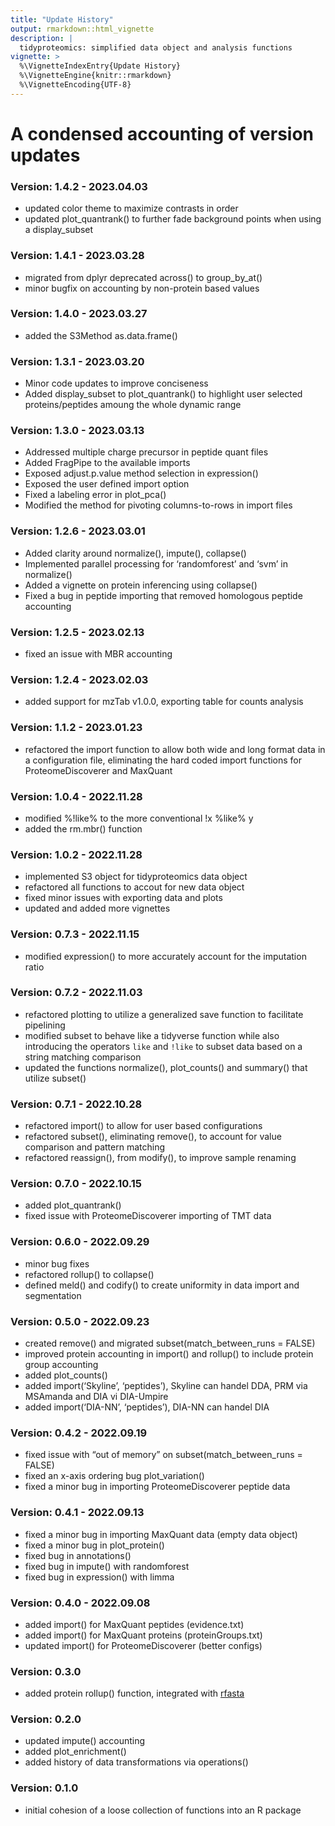 ```yaml
---
title: "Update History"
output: rmarkdown::html_vignette
description: |
  tidyproteomics: simplified data object and analysis functions
vignette: >
  %\VignetteIndexEntry{Update History}
  %\VignetteEngine{knitr::rmarkdown}
  %\VignetteEncoding{UTF-8}
---
```

# A condensed accounting of version updates

### Version: 1.4.2 - 2023.04.03

-   updated color theme to maximize contrasts in order
-   updated plot_quantrank() to further fade background points when using a display_subset

### Version: 1.4.1 - 2023.03.28

-   migrated from dplyr deprecated across() to group_by_at()
-   minor bugfix on accounting by non-protein based values

### Version: 1.4.0 - 2023.03.27

-   added the S3Method as.data.frame()

### Version: 1.3.1 - 2023.03.20

-   Minor code updates to improve conciseness
-   Added display_subset to plot_quantrank() to highlight user selected proteins/peptides amoung the whole dynamic range

### Version: 1.3.0 - 2023.03.13

-   Addressed multiple charge precursor in peptide quant files
-   Added FragPipe to the available imports
-   Exposed adjust.p.value method selection in expression()
-   Exposed the user defined import option
-   Fixed a labeling error in plot_pca()
-   Modified the method for pivoting columns-to-rows in import files

### Version: 1.2.6 - 2023.03.01

-   Added clarity around normalize(), impute(), collapse()
-   Implemented parallel processing for 'randomforest' and 'svm' in normalize()
-   Added a vignette on protein inferencing using collapse()
-   Fixed a bug in peptide importing that removed homologous peptide accounting

### Version: 1.2.5 - 2023.02.13

-   fixed an issue with MBR accounting

### Version: 1.2.4 - 2023.02.03

-   added support for mzTab v1.0.0, exporting table for counts analysis

### Version: 1.1.2 - 2023.01.23

-   refactored the import function to allow both wide and long format data in a configuration file, eliminating the hard coded import functions for ProteomeDiscoverer and MaxQuant

### Version: 1.0.4 - 2022.11.28

-   modified %!like% to the more conventional !x %like% y
-   added the rm.mbr() function

### Version: 1.0.2 - 2022.11.28

-   implemented S3 object for tidyproteomics data object
-   refactored all functions to accout for new data object
-   fixed minor issues with exporting data and plots
-   updated and added more vignettes

### Version: 0.7.3 - 2022.11.15

-   modified expression() to more accurately account for the imputation ratio

### Version: 0.7.2 - 2022.11.03

-   refactored plotting to utilize a generalized save function to facilitate pipelining
-   modified subset to behave like a tidyverse function while also introducing the operators `like` and `!like` to subset data based on a string matching comparison
-   updated the functions normalize(), plot_counts() and summary() that utilize subset()


### Version: 0.7.1 - 2022.10.28

-   refactored import() to allow for user based configurations
-   refactored subset(), eliminating remove(), to account for value comparison and pattern matching
-   refactored reassign(), from modify(), to improve sample renaming


### Version: 0.7.0 - 2022.10.15

-   added plot_quantrank()
-   fixed issue with ProteomeDiscoverer importing of TMT data


### Version: 0.6.0 - 2022.09.29

-   minor bug fixes
-   refactored rollup() to collapse()
-   defined meld() and codify() to create uniformity in data import and segmentation 


### Version: 0.5.0 - 2022.09.23

-   created remove() and migrated subset(match_between_runs = FALSE)
-   improved protein accounting in import() and rollup() to include protein group accounting
-   added plot_counts()
-   added import('Skyline', 'peptides'), Skyline can handel DDA, PRM via MSAmanda and DIA vi DIA-Umpire
-   added import('DIA-NN', 'peptides'), DIA-NN can handel DIA


### Version: 0.4.2 - 2022.09.19
-   fixed issue with "out of memory" on subset(match_between_runs = FALSE)
-   fixed an x-axis ordering bug plot_variation()
-   fixed a minor bug in importing ProteomeDiscoverer peptide data


### Version: 0.4.1 - 2022.09.13

-   fixed a minor bug in importing MaxQuant data (empty data object)
-   fixed a minor bug in plot_protein()
-   fixed bug in annotations()
-   fixed bug in impute() with randomforest
-   fixed bug in expression() with limma

### Version: 0.4.0 - 2022.09.08

-   added import() for MaxQuant peptides (evidence.txt)
-   added import() for MaxQuant proteins (proteinGroups.txt)
-   updated import() for ProteomeDiscoverer (better configs)

### Version: 0.3.0

-   added protein rollup() function, integrated with [rfasta](https://github.com/jeffsocal/rfasta)

### Version: 0.2.0

-   updated impute() accounting
-   added plot_enrichment()
-   added history of data transformations via operations()

### Version: 0.1.0

-   initial cohesion of a loose collection of functions into an R package
